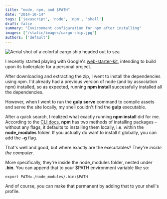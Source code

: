 ```yaml
---
title: "node, npm, and $PATH"
date: "2014-10-14"
tags: ['javascript', 'node', 'npm', 'shell']
draft: false
summary: "Environment configuration for npm after installing"
images: ["/static/images/cargo-ship.jpg"]
authors: ['default']
---
```



![Aerial shot of a colorful cargo ship headed out to sea](/static/images/cargo-ship.jpg)
<UnsplashPhotoInfo photoURL="https://unsplash.com/photos/FPKnAO-CF6M" author="Venti Views" />

I recently started playing with Google's [web-starter-kit](https://developers.google.com/web/starter-kit/index "Web Starter Kit &ndash; Web Fundamentals"), intending to build upon its boilerplate for a personal project.

After downloading and extracting the zip, I went to install the dependencies using npm. I'd already had a previous version of node (and by association npm) installed, so as expected, running <strong>npm install</strong> successfully installed all the dependencies. 

However, when I went to run the <strong>gulp serve</strong> command to compile assets and serve the site locally, my shell couldn't find the <strong>gulp</strong> executable.

After a quick search, I realized what exactly running <strong>npm install</strong> did for me. According to the [CLI docs](https://www.npmjs.org/doc/cli/npm-install.html "npm-install"), <strong>npm</strong> has two methods of installing packages &ndash; without any flags, it defaults to installing them locally, i.e. within the <strong>node_modules</strong> folder. If you actually do want to install it globally, you can add the <strong>-g</strong> flag.

That's well and good, but where exactly are the executables? They're <em>inside the computer</em>.

More specifically, they're inside the node_modules folder, nested under <strong>.bin</strong>. You can append that to your $PATH environment variable like so:

```shell
export PATH=./node_modules/.bin:$PATH
```

And of course, you can make that permanent by adding that to your shell's profile.